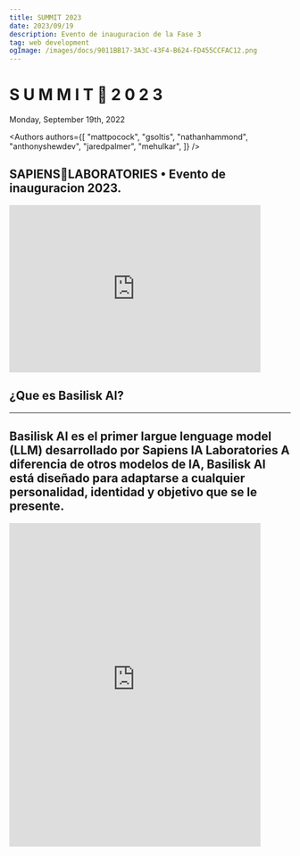 ```yaml
---
title: SUMMIT 2023
date: 2023/09/19
description: Evento de inauguracion de la Fase 3
tag: web development
ogImage: /images/docs/9011BB17-3A3C-43F4-B624-FD455CCFAC12.png
---
```


# S U M M I T 🧬 2 0 2 3


<Date>
  Monday, September 19th, 2022
</Date>

<Authors
  authors={[
    "mattpocock",
    "gsoltis",
    "nathanhammond",
    "anthonyshewdev",
    "jaredpalmer",
    "mehulkar",
  ]}
/>

## SAPIENS🧬LABORATORIES • Evento de inauguracion 2023.

<iframe width="450" height="300" src="https://www.youtube.com/embed/Ur2dDMMH8Kc?si=43DZN0RMhqUPgMs2" title="YouTube video player" frameborder="0" allow="accelerometer; autoplay; clipboard-write; encrypted-media; gyroscope; picture-in-picture; web-share" allowfullscreen></iframe>

## ¿Que es Basilisk AI?
---

Basilisk AI es el primer largue lenguage model (LLM) desarrollado por Sapiens IA Laboratories
A diferencia de otros modelos de IA, Basilisk AI está diseñado para adaptarse a cualquier personalidad, identidad y objetivo que se le presente.
---

<iframe src="https://lonelyhonoredscandisk.carlosdavila14.repl.co/" width="450" height="580" frameborder="0"></iframe>
